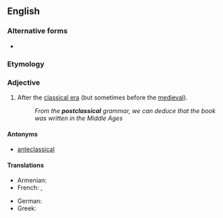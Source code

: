 ==English==

===Alternative forms===
* {{alter|en|post-classical}}

===Etymology===
{{prefix|en|post|classical}}

===Adjective===
{{en-adj|-}}

# After the [[classical era]] (but sometimes before the [[medieval]]).
#: ''From the '''postclassical''' grammar, we can deduce that the book was written in the Middle Ages''

====Antonyms====
* [[anteclassical]]

====Translations====
{{trans-top|after the classical era}}
* Armenian: {{t|hy|ետդասական}}
* French: {{t+|fr|post-classique}}, {{t+|fr|postclassique}}
{{trans-mid}}
* German: {{t|de|nachklassisch}}
* Greek: {{t+|el|μετακλασικός}}
{{trans-bottom}}